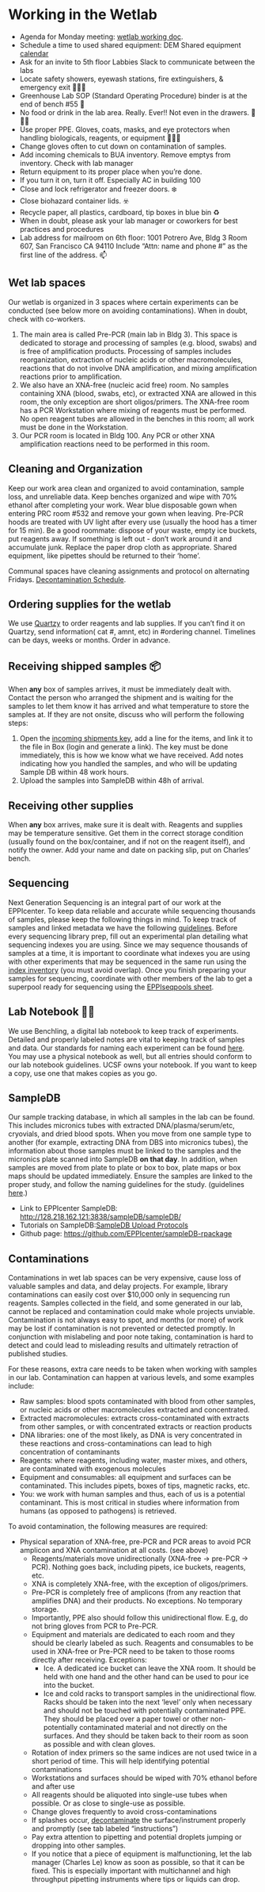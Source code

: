 # Working in the Wetlab

- Agenda for Monday meeting:  [wetlab working doc](https://docs.google.com/document/d/1xRK_oTWA6lzEmS8GXSvCeib-i73gqmoZkbLftxnhljY/edit?usp=sharing). 
- Schedule a time to used shared equipment: DEM Shared equipment [calendar](https://teamup.com/ks793ae219ab6b3604)
- Ask for an invite to 5th floor Labbies Slack to communicate between the labs 
- Locate safety showers, eyewash stations, fire extinguishers, & emergency exit 🚿🥽🧯
- Greenhouse Lab SOP (Standard Operating Procedure) binder is at the end of bench #55 📒
- No food or drink in the lab area. Really. Ever!! Not even in the drawers. 🚫🍔🥤
- Use proper PPE. Gloves, coats, masks, and eye protectors when handling biologicals, reagents, or equipment 🧤🥼🥽
- Change gloves often to cut down on contamination of samples.
- Add incoming chemicals to BUA inventory. Remove emptys from inventory. Check with lab manager
- Return equipment to its proper place when you’re done.
- If you turn it on, turn it off. Especially AC in building 100
- Close and lock refrigerator and freezer doors. ❄️
- Close biohazard container lids. ☣️
- Recycle paper, all plastics, cardboard, tip boxes in blue bin ♻️
- When in doubt, please ask your lab manager or coworkers for best practices and procedures
- Lab address for mailroom on 6th floor: 1001 Potrero Ave, Bldg 3 Room 607, San Francisco CA 94110 Include “Attn: name and phone #” as the first line of the address. 📫


## Wet lab spaces
Our wetlab is organized in 3 spaces where certain experiments can be conducted (see below more on avoiding contaminations). When in doubt, check with co-workers. 

1. The main area is called Pre-PCR (main lab in Bldg 3). This space is dedicated to storage and processing of samples (e.g. blood, swabs) and is free of amplification products. Processing of samples includes reorganization, extraction of nucleic acids or other macromolecules, reactions that do not involve DNA amplification, and mixing amplification reactions prior to amplification. 
2. We also have an XNA-free (nucleic acid free) room. No samples containing XNA (blood, swabs, etc), or extracted XNA are allowed in this room, the only exception are short oligos/primers. The XNA-free room has a PCR Workstation where mixing of reagents must be performed. No open reagent tubes are allowed in the benches in this room; all work must be done in the Workstation. 
3. Our PCR room is located in Bldg 100. Any PCR or other XNA amplification reactions need to be performed in this room.  

## Cleaning and Organization 
Keep our work area clean and organized to avoid contamination, sample loss, and unreliable data. Keep benches organized and wipe  with 70% ethanol after completing your work. Wear blue disposable gown when entering PRC room #532 and remove your gown when leaving. Pre-PCR hoods are treated with UV light after every use (usually the hood has a timer for 15 min). Be a good roommate: dispose of your waste, empty ice buckets, put reagents away.  If something is left out - don't work around it and accumulate junk. Replace the paper drop cloth as appropriate. Shared equipment, like pipettes should be returned to their ‘home’.


Communal spaces have cleaning assignments and protocol on alternating Fridays. [Decontamination Schedule](https://docs.google.com/spreadsheets/d/1tAWuJy4sCTDN73aqoVwtMzF3-7zwHBTj2Uy7P8HyHH8/edit#gid=0). 

## Ordering supplies for the wetlab
We use [Quartzy](https://app.quartzy.com/groups/180226/)  to order reagents and lab supplies. If you can’t find it on Quartzy, send information( cat #, amnt, etc) in #ordering channel. Timelines can be days, weeks or months. Order in advance.  

## Receiving shipped samples 📦 
When **any** box of samples arrives, it must be immediately dealt with. Contact the person who arranged the shipment and is waiting for the samples to let them know it has arrived and what temperature to store the samples at. If they are not onsite, discuss who will perform the following steps: 

1. Open the [incoming shipments key](https://docs.google.com/spreadsheets/d/1HcgO3yWgACQo19XaD5XUaA4QLE3eLy5dVGI2e8z53-c/edit), add a line for the items, and link it to the file in Box (login and generate a link). The key must be done immediately, this is how we know what we have received. Add notes indicating how you handled the samples, and who will be updating Sample DB within 48 work hours.
2. Upload the samples into SampleDB within 48h of arrival. 

## Receiving other supplies
When **any** box arrives, make sure it is dealt with. Reagents and supplies may be temperature sensitive. Get them in the correct storage condition (usually found on the box/container, and if not on the reagent itself), and notify the owner. Add your name and date on packing slip, put on Charles’ bench. 

## Sequencing
Next Generation Sequencing is an integral part of our work at the EPPIcenter. To keep data reliable and accurate while sequencing thousands of samples, please keep the following things in mind. To keep track of samples and linked metadata we have the following [guidelines](https://docs.google.com/document/d/1tfiGEI4h9XMH8JUIUgtN-457TtgXcHk-OdQoSYB7nko/edit). Before every sequencing library prep, fill out an experimental plan detailing what sequencing indexes you are using. Since we may sequence thousands of samples at a time, it is important to coordinate what indexes you are using with other experiments that may be sequenced in the same run using the [index inventory](https://docs.google.com/spreadsheets/d/1OGBYJu0m3CHzM1fOpXl6GJq0HiGWwwVP6zu4pjX848E/edit#gid=1004036410) (you must avoid overlap). Once you finish preparing your samples for sequencing, coordinate with other members of the lab to get a superpool ready for sequencing using the [EPPIseqpools sheet](https://docs.google.com/spreadsheets/d/1f0thqotluFOchgPyejxnbcLxyINgLG5utymrpCQqPQU/edit#gid=0). 

## Lab Notebook 📖🌐
We use Benchling, a digital lab notebook to keep track of experiments. Detailed and properly labeled notes are vital to keeping track of samples and data. Our standards for naming each experiment can be found [here](https://docs.google.com/document/d/1tfiGEI4h9XMH8JUIUgtN-457TtgXcHk-OdQoSYB7nko/edit). You may use a physical notebook as well, but all entries should conform to our lab notebook guidelines. UCSF owns your notebook. If you want to keep a copy, use one that makes copies as you go.

## SampleDB
Our sample tracking database, in which all samples in the lab can be found. This includes micronics tubes with extracted DNA/plasma/serum/etc, cryovials, and dried blood spots. When you move from one sample type to another (for example, extracting DNA from DBS into micronics tubes), the information about those samples must be linked to the samples and the micronics plate scanned into SampleDB **on that day**. In addition, when samples are moved from plate to plate or box to box, plate maps or box maps should be updated immediately. Ensure the samples are linked to the proper study, and follow the naming guidelines for the study. (guidelines  [here](https://docs.google.com/document/d/1tfiGEI4h9XMH8JUIUgtN-457TtgXcHk-OdQoSYB7nko/edit).)

- Link to EPPIcenter SampleDB: [http://128.218.162.121:3838/sampleDB/sampleDB/](http://128.218.162.121:3838/sampleDB/sampleDB/)
- Tutorials on SampleDB:[ SampleDB Upload Protocols](https://docs.google.com/document/d/1Jr80tNhJxitorNGU0z2QJWZgEAw26FQhdGcOMobjFi4/edit?usp=sharing)
- Github page: [https://github.com/EPPIcenter/sampleDB-rpackage](https://github.com/EPPIcenter/sampleDB-rpackage)

## Contaminations
Contaminations in wet lab spaces can be very expensive, cause loss of valuable samples and data, and delay projects. For example, library contaminations can easily cost over $10,000 only in sequencing run reagents. Samples collected in the field, and some generated in our lab, cannot be replaced and contamination could make whole projects unviable. Contamination is not always easy to spot, and months (or more) of work may be lost if contamination is not prevented or detected promptly. In conjunction with mislabeling and poor note taking, contamination is hard to detect and could lead to misleading results and ultimately retraction of published studies. 


For these reasons, extra care needs to be taken when working with samples in our lab. Contamination can happen at various levels, and some examples include:


- Raw samples: blood spots contaminated with blood from other samples, or nucleic acids or other macromolecules extracted and concentrated. 
- Extracted macromolecules: extracts cross-contaminated with extracts from other samples, or with concentrated extracts or reaction products
- DNA libraries: one of the most likely, as DNA is very concentrated in these reactions and cross-contaminations can lead to high concentration of contaminants
- Reagents: where reagents, including water, master mixes, and others, are contaminated with exogenous molecules 
- Equipment and consumables: all equipment and surfaces can be contaminated. This includes pipets, boxes of tips, magnetic racks, etc. 
- You: we work with human samples and thus, each of us is a potential contaminant. This is most critical in studies where information from humans (as opposed to pathogens) is retrieved. 

To avoid contamination, the following measures are required:

- Physical separation of XNA-free, pre-PCR and PCR areas to avoid PCR amplicon and XNA contamination at all costs. (see above)
  - Reagents/materials move unidirectionally (XNA-free → pre-PCR → PCR). Nothing goes back, including pipets, ice buckets, reagents, etc. 
  - XNA is completely XNA-free, with the exception of oligos/primers. 
  - Pre-PCR is completely free of amplicons (from any reaction that amplifies DNA) and their products. No exceptions. No temporary storage. 
  - Importantly, PPE also should follow this unidirectional flow. E.g, do not bring gloves from PCR to Pre-PCR.
  - Equipment and materials are dedicated to each room and they should be clearly labeled as such. Reagents and consumables to be used in XNA-free or Pre-PCR need to be taken to those rooms directly after receiving. Exceptions:
    - Ice. A dedicated ice bucket can leave the XNA room. It should be held with one hand and the other hand can be used to pour ice into the bucket. 
    - Ice and cold racks to transport samples in the unidirectional flow. Racks should be taken into the next ‘level’ only when necessary and should not be touched with potentially contaminated PPE. They should be placed over a paper towel or other non-potentially contaminated material and not directly on the surfaces. And they should be taken back to their room as soon as possible and with clean gloves. 
  - Rotation of index primers so the same indices are not used twice in a short period of time. This will help identifying potential contaminations
  - Workstations and surfaces should be wiped with 70% ethanol before and after use
  - All reagents should be aliquoted into single-use tubes when possible. Or as close to single-use as possible. 
  - Change gloves frequently to avoid cross-contaminations
  - If splashes occur, [decontaminate](https://docs.google.com/spreadsheets/d/1tAWuJy4sCTDN73aqoVwtMzF3-7zwHBTj2Uy7P8HyHH8/edit#gid=0) the surface/instrument properly and promptly (see tab labeled “instructions”)
  - Pay extra attention to pipetting  and potential droplets jumping or dropping into other samples.
  - If you notice that a piece of equipment is malfunctioning, let the lab manager (Charles Le) know as soon as possible, so that it can be fixed. This is especially important with multichannel and high throughput pipetting instruments where tips or liquids can drop. 


